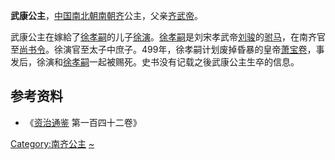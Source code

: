 {{for|刘宋的武康公主|刘英娥}}
{{東亞女性歷史人物
| 名稱=武康公主
| 身份=[[南齐|南齐]]公主
| 畫像=
| 說明=
| 姓=萧
| 名=
| 封爵=[[公主|公主]]
| 位號=
| 封號=武康公主
| 出生年=
| 逝世年=
| 諡號=
| 墳墓=
| 父親=[[齐武帝|齐武帝]]
| 夫=[[徐演|徐演]]
| 夫之母=[[劉修明|劉修明]]
| 夫之父=[[徐孝嗣|徐孝嗣]]
|}}
'''武康公主'''，[[中国|中国]][[南北朝|南北朝]][[南朝齐|南朝齐]]公主，父亲[[齐武帝|齐武帝]]。

武康公主在嫁給了[[徐孝嗣|徐孝嗣]]的儿子[[徐演|徐演]]。[[徐孝嗣|徐孝嗣]]是刘宋孝武帝[[刘骏|刘骏]]的[[驸马|驸马]]，在南齐官至[[尚书令|尚书令]]。徐演官至太子中庶子。499年，徐孝嗣计划废掉昏暴的皇帝[[萧宝卷|萧宝卷]]，事发后，徐演和[[徐孝嗣|徐孝嗣]]一起被赐死。史书没有记载之後武康公主生卒的信息。
== 参考资料 ==

*《[[资治通鉴|资治通鉴]] 第一百四十二卷》

[[Category:南齐公主|Category:南齐公主]]
[[Category:蘭陵蕭氏|~]]